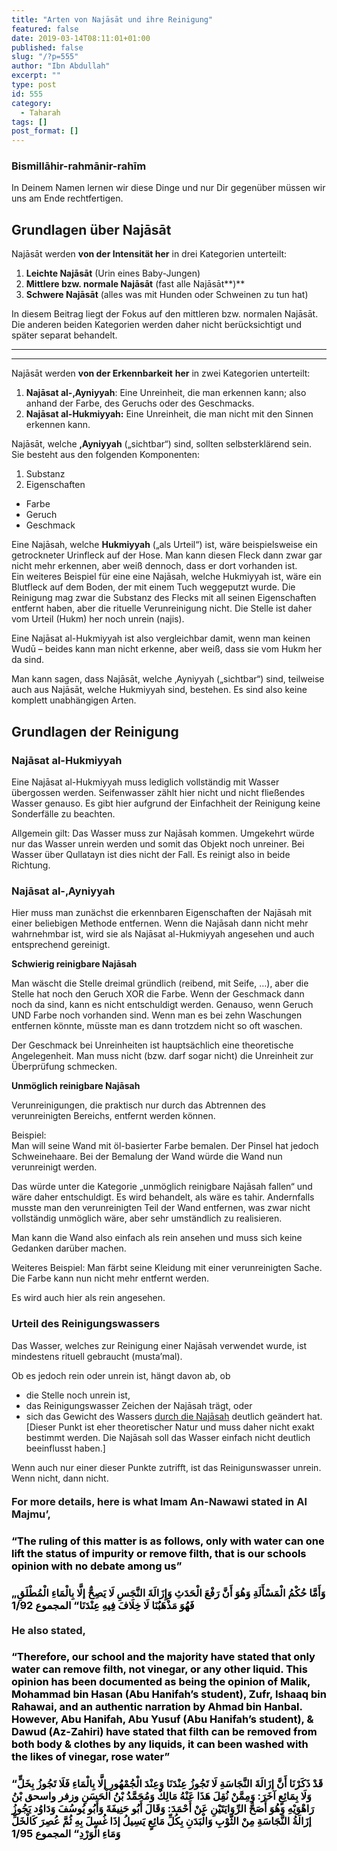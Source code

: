 ```yaml
---
title: "Arten von Najāsāt und ihre Reinigung"
featured: false
date: 2019-03-14T08:11:01+01:00
published: false
slug: "/?p=555"
author: "Ibn Abdullah"
excerpt: ""
type: post
id: 555
category:
  - Taharah
tags: []
post_format: []
---
```


### Bismillāhir-rahmānir-rahīm

In Deinem Namen lernen wir diese Dinge und nur Dir gegenüber müssen wir uns am Ende rechtfertigen.

## Grundlagen über Najāsāt

Najāsāt werden **von der Intensität her** in drei Kategorien unterteilt:

1. **Leichte Najāsāt** (Urin eines Baby-Jungen)
2. **Mittlere bzw. normale Najāsāt** (fast alle Najāsāt**)**
3. **Schwere Najāsāt** (alles was mit Hunden oder Schweinen zu tun hat)

In diesem Beitrag liegt der Fokus auf den mittleren bzw. normalen Najāsāt. Die anderen beiden Kategorien werden daher nicht berücksichtigt und später separat behandelt.

---

---

Najāsāt werden **von der Erkennbarkeit** **her** in zwei Kategorien unterteilt:

1. **Najāsat al-‚Ayniyyah**: Eine Unreinheit, die man erkennen kann; also anhand der Farbe, des Geruchs oder des Geschmacks.
2. **Najāsat al-Hukmiyyah:** Eine Unreinheit, die man nicht mit den Sinnen erkennen kann.

Najāsāt, welche **‚Ayniyyah** („sichtbar“) sind, sollten selbsterklärend sein. Sie besteht aus den folgenden Komponenten:

1. Substanz
2. Eigenschaften

- Farbe
- Geruch
- Geschmack

Eine Najāsah, welche **Hukmiyyah** („als Urteil“) ist, wäre beispielsweise ein getrockneter Urinfleck auf der Hose. Man kann diesen Fleck dann zwar gar nicht mehr erkennen, aber weiß dennoch, dass er dort vorhanden ist.  
Ein weiteres Beispiel für eine eine Najāsah, welche Hukmiyyah ist, wäre ein Blutfleck auf dem Boden, der mit einem Tuch weggeputzt wurde. Die Reinigung mag zwar die Substanz des Flecks mit all seinen Eigenschaften entfernt haben, aber die rituelle Verunreinigung nicht. Die Stelle ist daher vom Urteil (Hukm) her noch unrein (najis).

Eine Najāsat al-Hukmiyyah ist also vergleichbar damit, wenn man keinen Wudū – beides kann man nicht erkenne, aber weiß, dass sie vom Hukm her da sind.

Man kann sagen, dass Najāsāt, welche ‚Ayniyyah („sichtbar“) sind, teilweise auch aus Najāsāt, welche Hukmiyyah sind, bestehen. Es sind also keine komplett unabhängigen Arten.

## Grundlagen der Reinigung

### Najāsat al-Hukmiyyah

Eine Najāsat al-Hukmiyyah muss lediglich vollständig mit Wasser übergossen werden. Seifenwasser zählt hier nicht und nicht fließendes Wasser genauso. Es gibt hier aufgrund der Einfachheit der Reinigung keine Sonderfälle zu beachten.

Allgemein gilt: Das Wasser muss zur Najāsah kommen. Umgekehrt würde nur das Wasser unrein werden und somit das Objekt noch unreiner. Bei Wasser über Qullatayn ist dies nicht der Fall. Es reinigt also in beide Richtung.

### **Najāsat al-‚Ayniyyah**

Hier muss man zunächst die erkennbaren Eigenschaften der Najāsah mit einer beliebigen Methode entfernen. Wenn die Najāsah dann nicht mehr wahrnehmbar ist, wird sie als Najāsat al-Hukmiyyah angesehen und auch entsprechend gereinigt.

**Schwierig reinigbare Najāsah**

Man wäscht die Stelle dreimal gründlich (reibend, mit Seife, …), aber die Stelle hat noch den Geruch XOR die Farbe. Wenn der Geschmack dann noch da sind, kann es nicht entschuldigt werden. Genauso, wenn Geruch UND Farbe noch vorhanden sind. Wenn man es bei zehn Waschungen entfernen könnte, müsste man es dann trotzdem nicht so oft waschen.

Der Geschmack bei Unreinheiten ist hauptsächlich eine theoretische Angelegenheit. Man muss nicht (bzw. darf sogar nicht) die Unreinheit zur Überprüfung schmecken.

**Unmöglich reinigbare Najāsah**

Verunreinigungen, die praktisch nur durch das Abtrennen des verunreinigten Bereichs, entfernt werden können.

Beispiel:  
Man will seine Wand mit öl-basierter Farbe bemalen. Der Pinsel hat jedoch Schweinehaare. Bei der Bemalung der Wand würde die Wand nun verunreinigt werden.

Das würde unter die Kategorie „unmöglich reinigbare Najāsah fallen“ und wäre daher entschuldigt. Es wird behandelt, als wäre es tahir. Andernfalls musste man den verunreinigten Teil der Wand entfernen, was zwar nicht vollständig unmöglich wäre, aber sehr umständlich zu realisieren.

Man kann die Wand also einfach als rein ansehen und muss sich keine Gedanken darüber machen.

Weiteres Beispiel: Man färbt seine Kleidung mit einer verunreinigten Sache. Die Farbe kann nun nicht mehr entfernt werden.

Es wird auch hier als rein angesehen.

### Urteil des Reinigungswassers

Das Wasser, welches zur Reinigung einer Najāsah verwendet wurde, ist mindestens rituell gebraucht (musta’mal).

Ob es jedoch rein oder unrein ist, hängt davon ab, ob

- die Stelle noch unrein ist,
- das Reinigungswasser Zeichen der Najāsah trägt, oder
- sich das Gewicht des Wassers <span style="text-decoration:underline;">durch die Najāsah</span> deutlich geändert hat.  
  \[Dieser Punkt ist eher theoretischer Natur und muss daher nicht exakt bestimmt werden. Die Najāsah soll das Wasser einfach nicht deutlich beeinflusst haben.\]

Wenn auch nur einer dieser Punkte zutrifft, ist das Reinigunswasser unrein. Wenn nicht, dann nicht.

#### <span style="box-sizing:border-box;font-size:1.17em;">For more details, here is what Imam An-Nawawi stated in Al Majmu’,</span>

### <span style="box-sizing:border-box;color:rgb(0,0,0);">“The ruling of this matter is as follows, only with water can one lift the status of impurity or remove filth, that is our schools opinion with no debate among us”</span>

### <span style="box-sizing:border-box;color:rgb(0,0,0);">„وَأَمَّا حُكْمُ الْمَسْأَلَةِ وَهُوَ أَنَّ رَفْعَ الْحَدَثِ وَإِزَالَةَ النَّجَسِ لَا يَصِحُّ إلَّا بِالْمَاءِ الْمُطْلَقِ فَهُوَ مَذْهَبُنَا لَا خِلَافَ فِيهِ عِنْدَنَا“ المجموع 1/92</span>

#### <span style="box-sizing:border-box;font-size:1.17em;">He also stated,</span>

### <span style="box-sizing:border-box;color:rgb(0,0,0);">“Therefore, our school and the majority have stated that only water can remove filth, not vinegar, or any other liquid. This opinion has been documented as being the opinion of Malik, Mohammad bin Hasan (Abu Hanifah’s student), Zufr, Ishaaq bin Rahawai, and an authentic narration by Ahmad bin Hanbal. However, Abu Hanifah, Abu Yusuf (Abu Hanifah’s student), &amp; Dawud (Az-Zahiri) have stated that filth can be removed from both body &amp; clothes by any liquids, it can been washed with the likes of vinegar, rose water”</span>

### <span style="box-sizing:border-box;color:rgb(0,0,0);">“قَدْ ذَكَرْنَا أَنَّ إزَالَةَ النَّجَاسَةِ لَا تَجُوزُ عِنْدَنَا وَعِنْدَ الْجُمْهُورِ إلَّا بِالْمَاءِ فَلَا تَجُوزُ بِخَلٍّ وَلَا بِمَائِعٍ آخَرَ: وَمِمَّنْ نُقِلَ هَذَا عَنْهُ مَالِكٌ وَمُحَمَّدُ بْنُ الْحَسَنِ وزفر واسحق بْنُ رَاهْوَيْهِ وَهُوَ أَصَحُّ الرِّوَايَتَيْنِ عَنْ أَحْمَدَ: وَقَالَ أَبُو حَنِيفَةَ وَأَبُو يُوسُفَ وَدَاوُد يَجُوزُ إزَالَةُ النَّجَاسَةِ مِنْ الثَّوْبِ وَالْبَدَنِ بِكُلِّ مَائِعٍ يَسِيلُ إذَا غُسِلَ بِهِ ثُمَّ عُصِرَ كَالْخَلِّ وَمَاءِ الْوَرْدِ“ المجموع 1/95</span>
